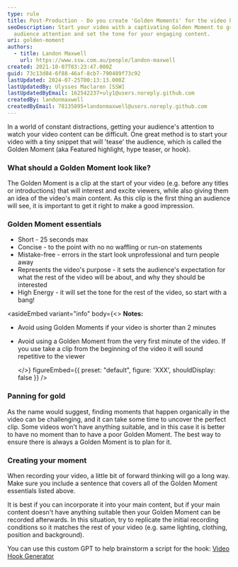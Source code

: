 ```yaml
---
type: rule
title: Post-Production - Do you create 'Golden Moments' for the video hook?
seoDescription: Start your video with a captivating Golden Moment to grab
  audience attention and set the tone for your engaging content.
uri: golden-moment
authors:
  - title: Landon Maxwell
    url: https://www.ssw.com.au/people/landon-maxwell
created: 2021-10-07T03:23:47.000Z
guid: 73c13d84-6f88-46af-8cb7-790489f73c92
lastUpdated: 2024-07-25T00:13:13.000Z
lastUpdatedBy: Ulysses Maclaren [SSW]
lastUpdatedByEmail: 162542237+uly1@users.noreply.github.com
createdBy: landonmaxwell
createdByEmail: 78135895+landonmaxwell@users.noreply.github.com
---
```

In a world of constant distractions, getting your audience's attention to watch your video content can be difficult.
One great method is to start your video with a tiny snippet that will 'tease' the audience, which is called the Golden Moment (aka Featured highlight, hype teaser, or hook).
### What should a Golden Moment look like?

The Golden Moment is a clip at the start of your video (e.g. before any titles or introductions) that will interest and excite viewers, while also giving them an idea of the video's main content.
As this clip is the first thing an audience will see, it is important to get it right to make a good impression.

### Golden Moment essentials

* Short - 25 seconds max
* Concise - to the point with no no waffling or run-on statements
* Mistake-free - errors in the start look unprofessional and turn people away
* Represents the video's purpose - it sets the audience's expectation for what the rest of the video will be about, and why they should be interested
* High Energy - it will set the tone for the rest of the video, so start with a bang!

<youtubeEmbed url="https://www.youtube.com/embed/ang3jKb3DFU" description="Video: Good example - The first 14 seconds are the Golden Moment" />

<asideEmbed
  variant="info"
  body={<>
    **Notes:**

* Avoid using Golden Moments if your video is shorter than 2 minutes
* Avoid using a Golden Moment from the very first minute of the video. If you use take a clip from the beginning of the video it will sound repetitive to the viewer

  </>}
  figureEmbed={{
    preset: "default",
    figure: 'XXX',
    shouldDisplay: false
  }}
/>

### Panning for gold

As the name would suggest, finding moments that happen organically in the video can be challenging, and it can take some time to uncover the perfect clip.
Some videos won't have anything suitable, and in this case it is better to have no moment than to have a poor Golden Moment.
The best way to ensure there is always a Golden Moment is to plan for it.

### Creating your moment

When recording your video, a little bit of forward thinking will go a long way.
Make sure you include a sentence that covers all of the Golden Moment essentials listed above.

It is best if you can incorporate it into your main content, but if your main content doesn't have anything suitable then your Golden Moment can be recorded afterwards. In this situation, try to replicate the initial recording conditions so it matches the rest of your video (e.g. same lighting, clothing, position and background).

You can use this custom GPT to help brainstorm a script for the hook: [Video Hook Generator](https://chatgpt.com/g/g-gjEEhVR9c-video-hook-generator)
